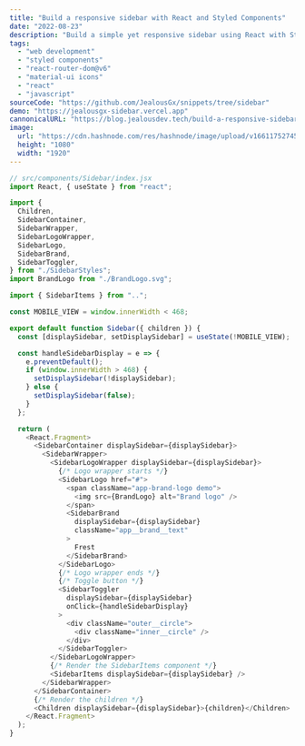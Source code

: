 ```yaml
---
title: "Build a responsive sidebar with React and Styled Components"
date: "2022-08-23"
description: "Build a simple yet responsive sidebar using React with Styled Components."
tags:
  - "web development"
  - "styled components"
  - "react-router-dom@v6"
  - "material-ui icons"
  - "react"
  - "javascript"
sourceCode: "https://github.com/JealousGx/snippets/tree/sidebar"
demo: "https://jealousgx-sidebar.vercel.app"
cannonicalURL: "https://blog.jealousdev.tech/build-a-responsive-sidebar-with-react-and-styled-components"
image:
  url: "https://cdn.hashnode.com/res/hashnode/image/upload/v1661175274534/IT7XBenAm.png"
  height: "1080"
  width: "1920"
---
```


```javascript
// src/components/Sidebar/index.jsx
import React, { useState } from "react";

import {
  Children,
  SidebarContainer,
  SidebarWrapper,
  SidebarLogoWrapper,
  SidebarLogo,
  SidebarBrand,
  SidebarToggler,
} from "./SidebarStyles";
import BrandLogo from "./BrandLogo.svg";

import { SidebarItems } from "..";

const MOBILE_VIEW = window.innerWidth < 468;

export default function Sidebar({ children }) {
  const [displaySidebar, setDisplaySidebar] = useState(!MOBILE_VIEW);

  const handleSidebarDisplay = e => {
    e.preventDefault();
    if (window.innerWidth > 468) {
      setDisplaySidebar(!displaySidebar);
    } else {
      setDisplaySidebar(false);
    }
  };

  return (
    <React.Fragment>
      <SidebarContainer displaySidebar={displaySidebar}>
        <SidebarWrapper>
          <SidebarLogoWrapper displaySidebar={displaySidebar}>
            {/* Logo wrapper starts */}
            <SidebarLogo href="#">
              <span className="app-brand-logo demo">
                <img src={BrandLogo} alt="Brand logo" />
              </span>
              <SidebarBrand
                displaySidebar={displaySidebar}
                className="app__brand__text"
              >
                Frest
              </SidebarBrand>
            </SidebarLogo>
            {/* Logo wrapper ends */}
            {/* Toggle button */}
            <SidebarToggler
              displaySidebar={displaySidebar}
              onClick={handleSidebarDisplay}
            >
              <div className="outer__circle">
                <div className="inner__circle" />
              </div>
            </SidebarToggler>
          </SidebarLogoWrapper>
          {/* Render the SidebarItems component */}
          <SidebarItems displaySidebar={displaySidebar} />
        </SidebarWrapper>
      </SidebarContainer>
      {/* Render the children */}
      <Children displaySidebar={displaySidebar}>{children}</Children>
    </React.Fragment>
  );
}
```
